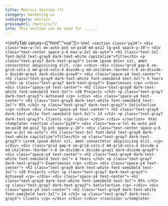 ```yaml
---
title: Metrics Section (7)
category: marketing-ui
subCategory: metrics
previewUrl: /metrics/7/
info: This section can be used for ......
---
```


<UnifyTab values={["html","vue"]}>
    <TabPanel value="html">
    ```html
    <section class="py24">
        <div class="max-w-7xl mx-auto px5 sm-px10 md-px12 lg-px5 space-y-10">
            <div class="text-center space-y-6 max-w-2xl mx-auto">
                <h1 class="text-3xl font-bold text-gray9 dark-text-white capitalize">Title</h1>
                <p class="text-gray7 dark-text-gray3">
                    Lorem ipsum dolor sit, amet consectetur adipisicing elit.
                </p>
            </div>
            <div class="grid gap-6 sm-grid-cols-2 md-grid-cols-4 divide-y md-children-!border-t-0 sm-divide-x divide-gray1 dark-divide-gray9">
                <div class="space-y4 text-center">
                    <h2 class="text-gray9 dark-text-white font-semibold text-3xl">
                        4 Years
                    </h2>
                    <p class="text-gray7 dark-text-gray3">
                        Experiences
                    </p>
                </div>
                <div class="space-y4 text-center">
                    <h2 class="text-gray9 dark-text-white font-semibold text-3xl">
                        +20 Projects
                    </h2>
                    <p class="text-gray7 dark-text-gray3">
                        Achieved
                    </p>
                </div>
                <div class="space-y4 text-center">
                    <h2 class="text-gray9 dark-text-white font-semibold text-3xl">
                        95%
                    </h2>
                    <p class="text-gray7 dark-text-gray3">
                        Satisfaction
                    </p>
                </div>
                <div class="space-y4 text-center">
                    <h2 class="text-gray9 dark-text-white font-semibold text-3xl">
                        14
                    </h2>
                    <p class="text-gray7 dark-text-gray3">
                        Clients
                    </p>
                </div>
            </div>
        </div>
    </section>
    ```
    </TabPanel>
    <TabPanel value="vue">
    ```html
    <template>
        <section class="py24">
            <div class="max-w-7xl mx-auto px5 sm-px10 md-px12 lg-px5 space-y-10">
                <div class="text-center space-y-6 max-w-2xl mx-auto">
                    <h1 class="text-3xl font-bold text-gray9 dark-text-white capitalize">Title</h1>
                    <p class="text-gray7 dark-text-gray3">
                        Lorem ipsum dolor sit, amet consectetur adipisicing elit.
                    </p>
                </div>
                <div class="grid gap-6 sm-grid-cols-2 md-grid-cols-4 divide-y md-children-!border-t-0 sm-divide-x divide-gray1 dark-divide-gray9">
                    <div class="space-y4 text-center">
                        <h2 class="text-gray9 dark-text-white font-semibold text-3xl">
                            4 Years
                        </h2>
                        <p class="text-gray7 dark-text-gray3">
                            Experiences
                        </p>
                    </div>
                    <div class="space-y4 text-center">
                        <h2 class="text-gray9 dark-text-white font-semibold text-3xl">
                            +20 Projects
                        </h2>
                        <p class="text-gray7 dark-text-gray3">
                            Achieved
                        </p>
                    </div>
                    <div class="space-y4 text-center">
                        <h2 class="text-gray9 dark-text-white font-semibold text-3xl">
                            95%
                        </h2>
                        <p class="text-gray7 dark-text-gray3">
                            Satisfaction
                        </p>
                    </div>
                    <div class="space-y4 text-center">
                        <h2 class="text-gray9 dark-text-white font-semibold text-3xl">
                            14
                        </h2>
                        <p class="text-gray7 dark-text-gray3">
                            Clients
                        </p>
                    </div>
                </div>
            </div>
        </section>
    </template>
    ```
    </TabPanel>
</UnifyTab>